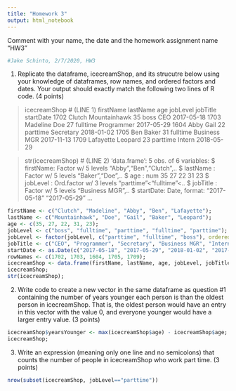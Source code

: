 ```yaml
---
title: "Homework 3"
output: html_notebook
---
```


Comment with your name, the date and the homework assignment name "HW3"
```r
#Jake Schinto, 2/7/2020, HW3
```


1) Replicate the dataframe, icecreamShop, and its strucutre below using your knowledge of dataframes, row names, and ordered factors and dates.  Your output should exactly match the following two lines of R code. (4 points) 

> icecreamShop # (LINE 1)
           firstName    lastName      age    jobLevel     jobTitle            startDate
1702       Clutch       Mountainhawk  35     boss         CEO                 2017-05-18
1703       Madeline     Doe           27     fulltime     Programmer          2017-05-29
1604       Abby         Gail          22     parttime     Secretary           2018-01-02
1705       Ben          Baker         31     fulltime     Business MGR        2017-11-13
1709       Lafayette    Leopard       23     parttime     Intern              2018-05-29

> str(icecreamShop) # (LINE 2)
'data.frame':	5 obs. of  6 variables:
 $ firstName: Factor w/ 5 levels "Abby","Ben","Clutch",..
 $ lastName : Factor w/ 5 levels "Baker","Doe",..
 $ age      : num  35 27 22 31 23
 $ jobLevel : Ord.factor w/ 3 levels "parttime"<"fulltime"<..
 $ jobTitle : Factor w/ 5 levels "Business MGR",..
 $ startDate: Date, format: "2017-05-18" "2017-05-29" ...

```r
firstName <- c("Clutch", "Madeline", "Abby", "Ben", "Lafayette");
lastName <- c("Mountainhawk", "Doe", "Gail", "Baker", "Leopard");
age <- c(35, 27, 22, 31, 23);
jobLevel <- c("boss", "fulltime", "parttime", "fulltime", "parttime");
jobLevel <- factor(jobLevel, c("parttime", "fulltime", "boss"), ordered=TRUE);
jobTitle <- c("CEO", "Programmer", "Secretary", "Business MGR", "Intern");
startDate <- as.Date(c("2017-05-18", "2017-05-29", "2018-01-02", "2017-11-13", "2018-05-29"));
rowNames <- c(1702, 1703, 1604, 1705, 1709);
icecreamShop <- data.frame(firstName, lastName, age, jobLevel, jobTitle, startDate, row.names = rowNames);
icecreamShop;
str(icecreamShop);
```


2) Write code to create a new vector in the same dataframe as question #1 containing the number of years younger each person is than the oldest person in icecreamShop.  That is, the oldest person would have an entry in this vector with the value 0, and everyone younger would have a larger entry value. (3 points)

```r
icecreamShop$yearsYounger <- max(icecreamShop$age) - icecreamShop$age;
icecreamShop;
```


3) Write an expression (meaning only one line and no semicolons) that counts the number of people in icecreamShop who work part time.  (3 points)

```r
nrow(subset(icecreamShop, jobLevel=="parttime"))
```

